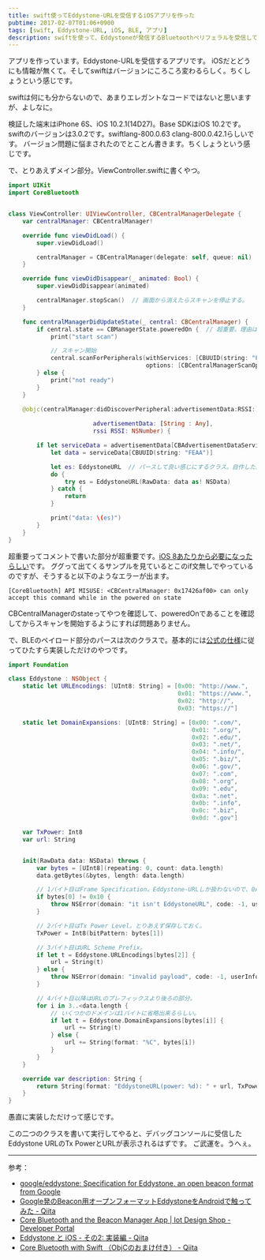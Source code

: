 ```yaml
---
title: swift使ってEddystone-URLを受信するiOSアプリを作った
pubtime: 2017-02-07T01:06+0900
tags: [swift, Eddystone-URL, iOS, BLE, アプリ]
description: swiftを使って、Eddystoneが発信するBluetoothペリフェラルを受信してEddystone-URLをパースするiOSアプリを作りました。Eddystone-URLのパースは自前で実装しています。
---
```


アプリを作っています。Eddystone-URLを受信するアプリです。
iOSだとどうにも情報が無くて。そしてswiftはバージョンにころころ変わるらしく。ちくしょうという感じです。

swiftは何にも分からないので、あまりエレガントなコードではないと思いますが、よしなに。

検証した端末はiPhone 6S、iOS 10.2.1(14D27)。Base SDKはiOS 10.2です。
swiftのバージョンは3.0.2です。swiftlang-800.0.63 clang-800.0.42.1らしいです。
バージョン問題に悩まされたのでとことん書きます。ちくしょうという感じです。

で、とりあえずメイン部分。ViewController.swiftに書くやつ。
``` swift
import UIKit
import CoreBluetooth


class ViewController: UIViewController, CBCentralManagerDelegate {
    var centralManager: CBCentralManager!

    override func viewDidLoad() {
        super.viewDidLoad()

        centralManager = CBCentralManager(delegate: self, queue: nil)  // 初期化する。スキャンの開始はcentralManagerDidUpdateStateの中で。
    }

    override func viewDidDisappear(_ animated: Bool) {
        super.viewDidDisappear(animated)

        centralManager.stopScan()  // 画面から消えたらスキャンを停止する。
    }

    func centralManagerDidUpdateState(_ central: CBCentralManager) {
        if central.state == CBManagerState.poweredOn {  // 超重要。理由は後述。
            print("start scan")

            // スキャン開始
            central.scanForPeripherals(withServices: [CBUUID(string: "FEAA")],
                                       options: [CBCentralManagerScanOptionAllowDuplicatesKey : true])
        } else {
            print("not ready")
        }
    }

    @objc(centralManager:didDiscoverPeripheral:advertisementData:RSSI:) func centralManager(_ central: CBCentralManager,
                                                                                            didDiscover peripheral: CBPeripheral,
                        advertisementData: [String : Any],
                        rssi RSSI: NSNumber) {

        if let serviceData = advertisementData[CBAdvertisementDataServiceDataKey] as? [NSObject : AnyObject] {
            let data = serviceData[CBUUID(string: "FEAA")]

            let es: EddystoneURL  // パースして良い感じにするクラス。自作した。後述。
            do {
                try es = EddystoneURL(RawData: data as! NSData)
            } catch {
                return
            }

            print("data: \(es)")
        }
    }
}
```

超重要ってコメントで書いた部分が超重要です。[iOS 8あたりから必要になったらしい](http://developer.iotdesignshop.com/tutorials/corebluetooth-and-the-beaconmanager-app/)です。
ググって出てくるサンプルを見ているとこのif文無しでやっているのですが、そうすると以下のようなエラーが出ます。
```
[CoreBluetooth] API MISUSE: <CBCentralManager: 0x17426af00> can only accept this command while in the powered on state
```
CBCentralManagerのstateってやつを確認して、poweredOnであることを確認してからスキャンを開始するようにすれば問題ありません。

で、BLEのペイロード部分のパースは次のクラスで。基本的には[公式の仕様](https://github.com/google/eddystone/tree/master/eddystone-url)に従ってひたすら実装しただけのやつです。
``` swift
import Foundation

class Eddystone : NSObject {
    static let URLEncodings: [UInt8: String] = [0x00: "http://www.",
                                                0x01: "https://www.",
                                                0x02: "http://",
                                                0x03: "https://"]

    static let DomainExpansions: [UInt8: String] = [0x00: ".com/",
                                                    0x01: ".org/",
                                                    0x02: ".edu/",
                                                    0x03: ".net/",
                                                    0x04: ".info/",
                                                    0x05: ".biz/",
                                                    0x06: ".gov/",
                                                    0x07: ".com",
                                                    0x08: ".org",
                                                    0x09: ".edu",
                                                    0x0a: ".net",
                                                    0x0b: ".info",
                                                    0x0c: ".biz",
                                                    0x0d: ".gov"]

    var TxPower: Int8
    var url: String


    init(RawData data: NSData) throws {
        var bytes = [UInt8](repeating: 0, count: data.length)
        data.getBytes(&bytes, length: data.length)

        // 1バイト目はFrame Specification。Eddystone-URLしか扱わないので、0x10で固定。
        if bytes[0] != 0x10 {
            throw NSError(domain: "it isn't EddystoneURL", code: -1, userInfo: nil)
        }

        // 2バイト目はTx Power Level。とりあえず保存しておく。
        TxPower = Int8(bitPattern: bytes[1])

        // 3バイト目はURL Scheme Prefix。
        if let t = Eddystone.URLEncodings[bytes[2]] {
            url = String(t)
        } else {
            throw NSError(domain: "invalid payload", code: -1, userInfo: nil)
        }

        // 4バイト目以降はURLのプレフィックスより後ろの部分。
        for i in 3..<data.length {
            // いくつかのドメインは1バイトに省略出来るらしい。
            if let t = Eddystone.DomainExpansions[bytes[i]] {
                url += String(t)
            } else {
                url += String(format: "%C", bytes[i])
            }
        }
    }

    override var description: String {
        return String(format: "EddystoneURL(power: %d): " + url, TxPower)
    }
}
```
愚直に実装しただけって感じです。

この二つのクラスを書いて実行してやると、デバッグコンソールに受信したEddystone URLのTx PowerとURLが表示されるはずです。
ご武運を。うへぇ。

---

参考：
- [google/eddystone: Specification for Eddystone, an open beacon format from Google](https://github.com/google/eddystone)
- [Google発のBeacon用オープンフォーマットEddystoneをAndroidで触ってみた - Qiita](http://qiita.com/chibatching/items/0cb0eaad42607a4f5754#eddystone-url)
- [Core Bluetooth and the Beacon Manager App | Iot Design Shop - Developer Portal](http://developer.iotdesignshop.com/tutorials/corebluetooth-and-the-beaconmanager-app/)
- [Eddystone と iOS - その2: 実装編 - Qiita](http://qiita.com/shu223/items/cf21c63b7b58b96bfbc0)
- [Core Bluetooth with Swift （ObjCのおまけ付き） - Qiita](http://qiita.com/shu223/items/78614325ce25bf7f4379)
